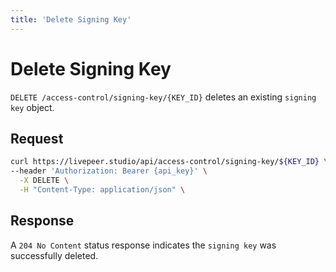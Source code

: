 ```yaml
---
title: 'Delete Signing Key'
---
```


# Delete Signing Key

`DELETE /access-control/signing-key/{KEY_ID}` deletes an existing `signing key` object.

## Request

```bash
curl https://livepeer.studio/api/access-control/signing-key/${KEY_ID} \
--header 'Authorization: Bearer {api_key}' \
  -X DELETE \
  -H "Content-Type: application/json" \
```

## Response

A `204 No Content` status response indicates the `signing key` was successfully deleted.
